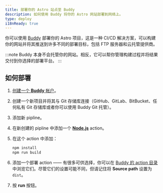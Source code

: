 ```yaml
---
title: 部署你的 Astro 站点至 Buddy
description: 如何使用 Buddy 将你的 Astro 网站部署到网络上。
type: deploy
i18nReady: true
---
```


你可以使用 [Buddy](https://buddy.works/) 部署你的 Astro 项目，这是一种 CI/CD 解决方案，可以构建你的网站并将其推送到许多不同的部署目标，包括 FTP 服务器和云托管提供商。

:::note
Buddy 本身不会托管你的网站。相反，它可以帮你管理构建过程并将结果交付到你选择的部署平台。
:::

## 如何部署

1. [创建一个 **Buddy** 帐户](https://buddy.works/sign-up)。
2. 创建一个新项目并将其与 Git 存储库连接（GitHub、GitLab、BitBucket、任何私有 Git 存储库或者你可以使用 Buddy Git 托管）。
3. 添加新 pipline。
4. 在新创建的 pipline 中添加一个 **[Node.js](https://buddy.works/actions/node-js)** action。
5. 在这个 action 中添加：
   
   ```bash
   npm install
   npm run build
   ```
   
6. 添加一个部署 action —— 有很多可供选择，你可以在 [Buddy 的 action 目录](https://buddy.works/actions)中浏览它们。尽管它们的设置可能不同，但请记住将 **Source path** 设置为 `dist`。
7. 按 **run** 按钮。


   
